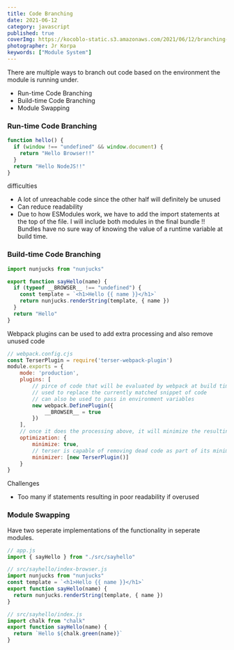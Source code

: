 ```yaml
---
title: Code Branching
date: 2021-06-12
category: javascript
published: true
coverImg: https://kocoblo-static.s3.amazonaws.com/2021/06/12/branching-code-between-environments/cover-img.jpg
photographer: Jr Korpa
keywords: ["Module System"]
---
```


There are multiple ways to branch out code based on the environment the module is running under.

- Run-time Code Branching
- Build-time Code Branching
- Module Swapping

### Run-time Code Branching

```js
function hello() {
  if (window !== "undefined" && window.document) {
    return "Hello Browser!!"
  }
  return "Hello NodeJS!!"
}
```

difficulties

- A lot of unreachable code since the other half will definitely be unused
- Can reduce readability
- Due to how ESModules work, we have to add the import statements at the top of the file. I will include both modules in the final bundle
  !! Bundles have no sure way of knowing the value of a runtime variable at build time.

### Build-time Code Branching

```js
import nunjucks from "nunjucks"

export function sayHello(name) {
  if (typeof __BROWSER__ !== "undefined") {
    const template = `<h1>Hello {{ name }}</h1>`
    return nunjucks.renderString(template, { name })
  }
  return "Hello"
}
```

Webpack plugins can be used to add extra processing and also remove unused code

```js
// webpack.config.cjs
const TerserPlugin = require('terser-webpack-plugin')
module.exports = {
    mode: 'production',
    plugins: [
        // pirce of code that will be evaluated by webpack at build time
        // used to replace the currently matched snippet of code
        // can also be used to pass in environment variables
        new webpack.DefinePlugin({
            __BROWSER__ = true
        })
    ],
    // once it does the processing above, it will minimize the resulting code
    optimization: {
        minimize: true,
        // terser is capable of removing dead code as part of its minimzation algorithm
        minimizer: [new TerserPlugin()]
    }
}
```

Challenges

- Too many if statements resulting in poor readability if overused

### Module Swapping

Have two seperate implementations of the functionality in seperate modules.

```js
// app.js
import { sayHello } from "./src/sayhello"
```

```js
// src/sayhello/index-browser.js
import nunjucks from "nunjucks"
const template = `<h1>Hello {{ name }}</h1>`
export function sayHello(name) {
  return nunjucks.renderString(template, { name })
}
```

```js
// src/sayhello/index.js
import chalk from "chalk"
export function sayHello(name) {
  return `Hello ${chalk.green(name)}`
}
```

